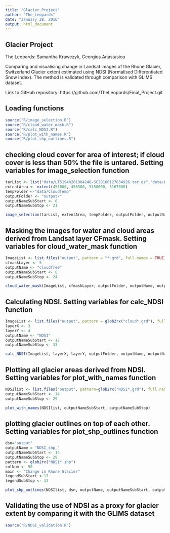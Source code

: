```yaml
---
title: "Glacier_Project"
author: "The_Leopards"
date: "January 28, 2016"
output: html_document
---
```




## Glacier Project

The Leopards: Samantha Krawczyk, Georgios Anastasiou

Comparing and visualising change in Landsat images of the Rhone Glacier, Switzerland Glacier extent estimated using NDSI (Normalised Differentiated Snow Index). The method is validated through comparison with GLIMS dataset.

Link to GitHub repository: https://github.com/TheLeopards/Final_Project.git


## Loading functions

```r
source("R/image_selection.R")
source("R/cloud_water_mask.R")
source("R/calc_NDSI.R")
source("R/plot_with_names.R")
source("R/plot_shp_outlines.R")
```

## checking cloud cover for area of interest; if cloud cover is less than 50% the file is untared. Setting variables for image_selection function

```r
tarList <- list("data/LT51940281984246-SC20160127034926.tar.gz","data/LT51940281990214-SC20160127034923.tar.gz", "data/LT51940282001212-SC20160125050334.tar.gz", "data/LT51940282003218-SC20160127034612.tar.gz", "data/LT51940282003234-SC20160126032814.tar.gz", "data/LT51940282009218-SC20160127034452.tar.gz", "data/LT51940282009250-SC20160127034608.tar.gz","data/LT51940282010221-SC20160125050415.tar.gz", "data/LT51940282010237-SC20160127034442.tar.gz", "data/LT51940282011240-SC20160126032704.tar.gz")
extentArea <- extent(451000, 456500, 5158000, 5167000)
tempFolder <-"data/CloudTemp"
outputFolder <- "output/"
outputNameSubStart <- 6
outputNameSubStop <- 21

image_selection(tarList, extentArea, tempFolder, outputFolder, outputNameSubStart, outputNameSubStop)

```

## Masking the images for water and cloud areas derived from Landsat layer CFmask. Setting variables for cloud_water_mask function

```r
ImageList <- list.files("output", pattern = "*.grd", full.names = TRUE)
cfmaskLayer <- 5
outputName <- "cloudfree"
outputNameSubStart <- 8
outputNameSubStop <- 24

cloud_water_mask(ImageList, cfmaskLayer, outputFolder, outputName, outputNameSubStart, outputNameSubStop)
```

## Calculating NDSI. Setting variables for calc_NDSI function

```r
ImageList <- list.files("output", pattern = glob2rx("cloud*.grd"), full.names = TRUE)
layerX <- 3
layerY <- 4
outputName <- "NDSI"
outputNameSubStart <- 17
outputNameSubStop <- 33

calc_NDSI(ImageList, layerX, layerY, outputFolder, outputName, outputNameSubStart, outputNameSubStop)
```

## Plotting all glacier areas derived from NDSI. Setting variables for plot_with_names function

```r
NDSIlist <- list.files("output", pattern=glob2rx("NDSI*.grd"), full.names=T)
outputNameSubStart <- 14
outputNameSubStop <- 29

plot_with_names(NDSIlist, outputNameSubStart, outputNameSubStop)
```

## plotting glacier outlines on top of each other. Setting variables for plot_shp_outlines function

```r
dsn="output"
outputName = "NDSI_shp_"
outputNameSubStart <- 14
outputNameSubStop <- 29
pattern <- glob2rx("NDSI*.shp")
colNum <- 50
main <- "Change in Rhone Glacier"
legendSubStart <-17
legendSubStop <- 32

plot_shp_outlines(NDSIlist, dsn, outputName, outputNameSubStart, outputNameSubStop, pattern, colNum, main, legendSubStart, legendSubStop)
```

## Validating the use of NDSI as a proxy for glacier extent by comparing it with the GLIMS dataset

```r
source("R/NDSI_validation.R")
```



